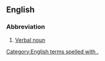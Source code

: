 ==English==

===Abbreviation===
{{rfc-header|Abbreviation}}
{{head|en|abbreviation}}

# {{context|grammar|lang=en}} [[verbal noun|Verbal noun]]
[[Category:English terms spelled with .]]